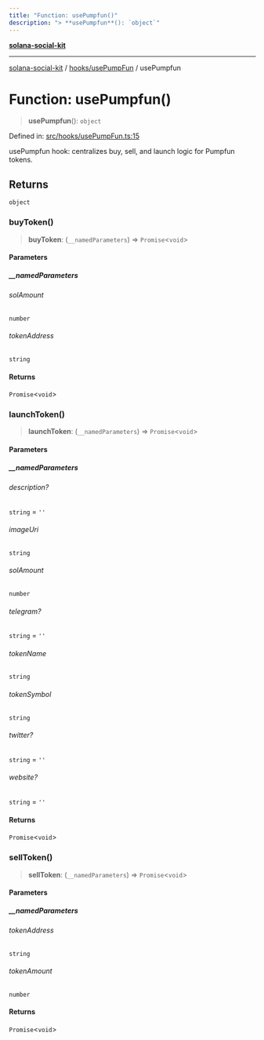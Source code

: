 ```yaml
---
title: "Function: usePumpfun()"
description: "> **usePumpfun**(): `object`"
---
```


[**solana-social-kit**](../../../README.mdx)

***

[solana-social-kit](../../../README.mdx) / [hooks/usePumpFun](../README.mdx) / usePumpfun

# Function: usePumpfun()

> **usePumpfun**(): `object`

Defined in: [src/hooks/usePumpFun.ts:15](https://github.com/SendArcade/solana-social-starter/blob/bd4b3556b8f469c27ebb06f4df65b3a36b43ba3b/src/hooks/usePumpFun.ts#L15)

usePumpfun hook: centralizes buy, sell, and launch logic for Pumpfun tokens.

## Returns

`object`

### buyToken()

> **buyToken**: (`__namedParameters`) => `Promise`\<`void`\>

#### Parameters

##### \_\_namedParameters

###### solAmount

`number`

###### tokenAddress

`string`

#### Returns

`Promise`\<`void`\>

### launchToken()

> **launchToken**: (`__namedParameters`) => `Promise`\<`void`\>

#### Parameters

##### \_\_namedParameters

###### description?

`string` = `''`

###### imageUri

`string`

###### solAmount

`number`

###### telegram?

`string` = `''`

###### tokenName

`string`

###### tokenSymbol

`string`

###### twitter?

`string` = `''`

###### website?

`string` = `''`

#### Returns

`Promise`\<`void`\>

### sellToken()

> **sellToken**: (`__namedParameters`) => `Promise`\<`void`\>

#### Parameters

##### \_\_namedParameters

###### tokenAddress

`string`

###### tokenAmount

`number`

#### Returns

`Promise`\<`void`\>
